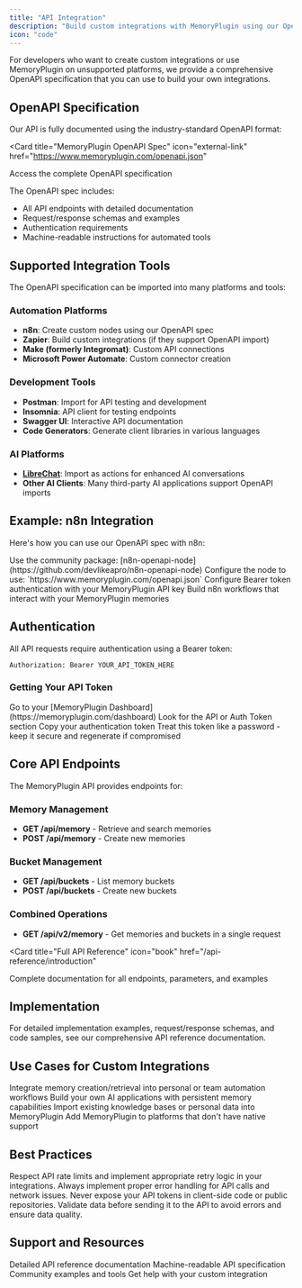 ```yaml
---
title: "API Integration"
description: "Build custom integrations with MemoryPlugin using our OpenAPI specification"
icon: "code"
---
```


For developers who want to create custom integrations or use MemoryPlugin on unsupported platforms, we provide a comprehensive OpenAPI specification that you can use to build your own integrations.

## OpenAPI Specification

Our API is fully documented using the industry-standard OpenAPI format:

<Card
  title="MemoryPlugin OpenAPI Spec"
  icon="external-link"
  href="https://www.memoryplugin.com/openapi.json"
>
  Access the complete OpenAPI specification
</Card>

The OpenAPI spec includes:
- All API endpoints with detailed documentation
- Request/response schemas and examples
- Authentication requirements
- Machine-readable instructions for automated tools

## Supported Integration Tools

The OpenAPI specification can be imported into many platforms and tools:

### Automation Platforms
- **n8n**: Create custom nodes using our OpenAPI spec
- **Zapier**: Build custom integrations (if they support OpenAPI import)
- **Make (formerly Integromat)**: Custom API connections
- **Microsoft Power Automate**: Custom connector creation

### Development Tools
- **Postman**: Import for API testing and development
- **Insomnia**: API client for testing endpoints
- **Swagger UI**: Interactive API documentation
- **Code Generators**: Generate client libraries in various languages

### AI Platforms
- **[LibreChat](https://www.librechat.ai/docs/features/agents#actions)**: Import as actions for enhanced AI conversations
- **Other AI Clients**: Many third-party AI applications support OpenAPI imports

## Example: n8n Integration

Here's how you can use our OpenAPI spec with n8n:

<Steps>
  <Step title="Install n8n OpenAPI Node">
    Use the community package: [n8n-openapi-node](https://github.com/devlikeapro/n8n-openapi-node)
  </Step>
  <Step title="Import OpenAPI Spec">
    Configure the node to use: `https://www.memoryplugin.com/openapi.json`
  </Step>
  <Step title="Set Authentication">
    Configure Bearer token authentication with your MemoryPlugin API key
  </Step>
  <Step title="Create Workflows">
    Build n8n workflows that interact with your MemoryPlugin memories
  </Step>
</Steps>

## Authentication

All API requests require authentication using a Bearer token:

```http
Authorization: Bearer YOUR_API_TOKEN_HERE
```

### Getting Your API Token

<Steps>
  <Step title="Access Dashboard">
    Go to your [MemoryPlugin Dashboard](https://memoryplugin.com/dashboard)
  </Step>
  <Step title="Find API Section">
    Look for the API or Auth Token section
  </Step>
  <Step title="Copy Token">
    Copy your authentication token
  </Step>
  <Step title="Keep Secure">
    Treat this token like a password - keep it secure and regenerate if compromised
  </Step>
</Steps>

## Core API Endpoints

The MemoryPlugin API provides endpoints for:

### Memory Management
- **GET /api/memory** - Retrieve and search memories
- **POST /api/memory** - Create new memories

### Bucket Management
- **GET /api/buckets** - List memory buckets
- **POST /api/buckets** - Create new buckets

### Combined Operations  
- **GET /api/v2/memory** - Get memories and buckets in a single request

<Card
  title="Full API Reference"
  icon="book"
  href="/api-reference/introduction"
>
  Complete documentation for all endpoints, parameters, and examples
</Card>

## Implementation

For detailed implementation examples, request/response schemas, and code samples, see our comprehensive API reference documentation.

## Use Cases for Custom Integrations

<CardGroup cols={2}>
  <Card title="Workflow Automation" icon="gear">
    Integrate memory creation/retrieval into personal or team automation workflows
  </Card>
  <Card title="Custom AI Applications" icon="robot">
    Build your own AI applications with persistent memory capabilities
  </Card>
  <Card title="Data Migration" icon="database">
    Import existing knowledge bases or personal data into MemoryPlugin
  </Card>
  <Card title="Platform Integration" icon="plug">
    Add MemoryPlugin to platforms that don't have native support
  </Card>
</CardGroup>

## Best Practices

<AccordionGroup>
  <Accordion title="Rate Limiting">
    Respect API rate limits and implement appropriate retry logic in your integrations.
  </Accordion>
  <Accordion title="Error Handling">
    Always implement proper error handling for API calls and network issues.
  </Accordion>
  <Accordion title="Token Security">
    Never expose your API tokens in client-side code or public repositories.
  </Accordion>
  <Accordion title="Data Validation">
    Validate data before sending it to the API to avoid errors and ensure data quality.
  </Accordion>
</AccordionGroup>

## Support and Resources

<CardGroup cols={2}>
  <Card
    title="API Documentation"
    icon="book"
    href="/api-reference/introduction"
  >
    Detailed API reference documentation
  </Card>
  <Card
    title="OpenAPI Spec"
    icon="file-code"
    href="https://www.memoryplugin.com/openapi.json"
  >
    Machine-readable API specification
  </Card>
  <Card
    title="Example Integrations"
    icon="code-branch"
    href="https://github.com/devlikeapro/n8n-openapi-node"
  >
    Community examples and tools
  </Card>
  <Card
    title="Developer Support"
    icon="headset"
    href="mailto:support@memoryplugin.com"
  >
    Get help with your custom integration
  </Card>
</CardGroup>